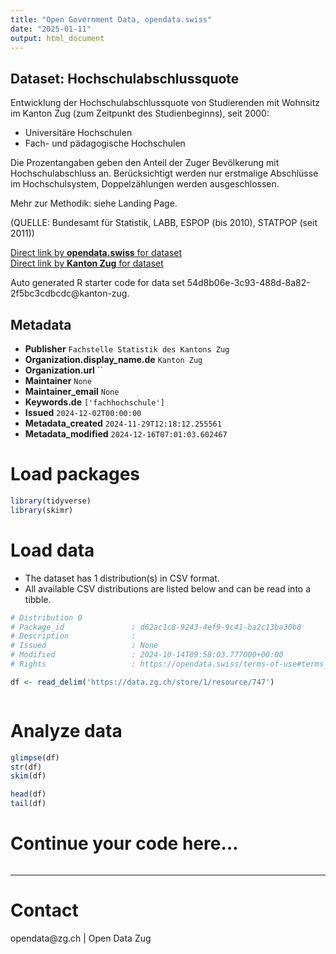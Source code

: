 ```yaml
---
title: "Open Government Data, opendata.swiss"
date: "2025-01-11"
output: html_document
---
```


## Dataset: Hochschulabschlussquote

Entwicklung der Hochschulabschlussquote von Studierenden mit Wohnsitz im Kanton Zug (zum Zeitpunkt des Studienbeginns), seit 2000:

- Universitäre Hochschulen
- Fach- und pädagogische Hochschulen

Die Prozentangaben geben den Anteil der Zuger Bevölkerung mit Hochschulabschluss an. Berücksichtigt werden nur erstmalige Abschlüsse im Hochschulsystem, Doppelzählungen werden ausgeschlossen. 

Mehr zur Methodik: siehe Landing Page.

(QUELLE: Bundesamt für Statistik, LABB, ESPOP (bis 2010), STATPOP (seit 2011))

[Direct link by **opendata.swiss** for dataset](https://opendata.swiss/de/dataset/hochschulabschlussquote)<br>
[Direct link by **Kanton Zug** for dataset](https://www.zg.ch/behoerden/gesundheitsdirektion/statistikfachstelle/themen/bildung/tertiaerstufe)

Auto generated R starter code for data set 54d8b06e-3c93-488d-8a82-2f5bc3cdbcdc@kanton-zug.

## Metadata

- **Publisher** `Fachstelle Statistik des Kantons Zug`
- **Organization.display_name.de** `Kanton Zug`
- **Organization.url** ``
- **Maintainer** `None`
- **Maintainer_email** `None`
- **Keywords.de** `['fachhochschule']`
- **Issued** `2024-12-02T00:00:00`
- **Metadata_created** `2024-11-29T12:18:12.255561`
- **Metadata_modified** `2024-12-16T07:01:03.602467`


# Load packages

```r

library(tidyverse)
library(skimr)

```

# Load data

-   The dataset has 1 distribution(s) in CSV format.
-   All available CSV distributions are listed below and can be read into a tibble.

```r

# Distribution 0
# Package_id               : d62ac1c8-9243-4ef9-9c41-ba2c13ba30b8
# Description              : 
# Issued                   : None
# Modified                 : 2024-10-14T09:58:03.777000+00:00
# Rights                   : https://opendata.swiss/terms-of-use#terms_by

df <- read_delim('https://data.zg.ch/store/1/resource/747')



```

# Analyze data

```r

glimpse(df)
str(df)
skim(df)

head(df)
tail(df)

```

# Continue your code here...

```r

```

------------------------------------------------------------------------

# Contact

opendata@zg.ch | Open Data Zug
